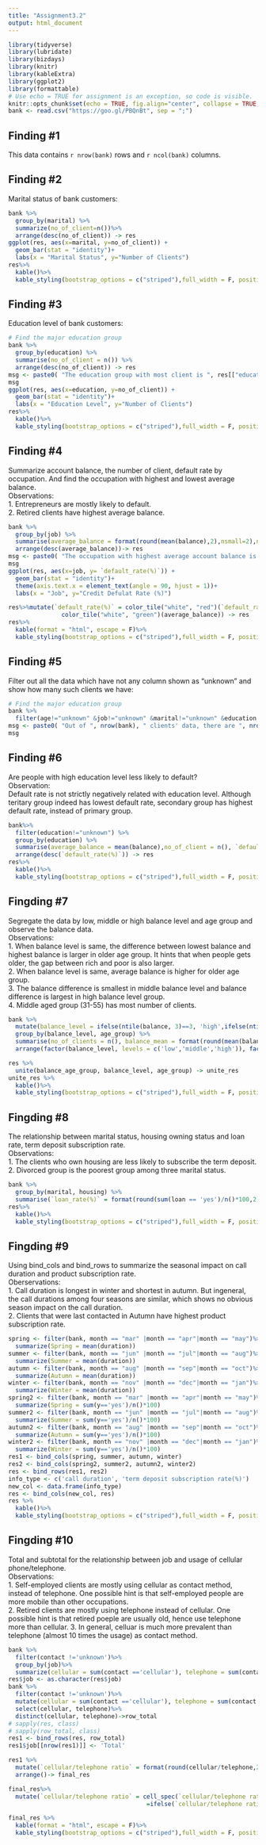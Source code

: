 ```yaml
---
title: "Assignment3.2"
output: html_document
---
```



```r
library(tidyverse)
library(lubridate)
library(bizdays)
library(knitr)
library(kableExtra)
library(ggplot2)
library(formattable)
# Use echo = TRUE for assignment is an exception, so code is visible. 
knitr::opts_chunk$set(echo = TRUE, fig.align="center", collapse = TRUE, cache = TRUE) 
bank <- read.csv("https://goo.gl/PBQnBt", sep = ";")
```

## Finding #1

This data contains `r nrow(bank)` rows and `r ncol(bank)` columns.

## Finding #2

Marital status of bank customers:
```r
bank %>%  
  group_by(marital) %>% 
  summarize(no_of_client=n())%>%
  arrange(desc(no_of_client)) -> res
ggplot(res, aes(x=marital, y=no_of_client)) +
  geom_bar(stat = "identity")+
  labs(x = "Marital Status", y="Number of Clients")
res%>%
  kable()%>%
  kable_styling(bootstrap_options = c("striped"),full_width = F, position = "center")

```

## Finding #3
Education level of bank customers:
```r
# Find the major education group 
bank %>%
  group_by(education) %>% 
  summarise(no_of_client = n()) %>% 
  arrange(desc(no_of_client)) -> res
msg <- paste0( "The education group with most client is ", res[["education"]][1], ", with ", res[["no_of_client"]][1], " clients." )
msg
ggplot(res, aes(x=education, y=no_of_client)) +
  geom_bar(stat = "identity")+
  labs(x = "Education Level", y="Number of Clients")
res%>%
  kable()%>%
  kable_styling(bootstrap_options = c("striped"),full_width = F, position = "center")

```

## Finding #4
Summarize account balance, the number of client, default rate by occupation. And find the occupation with highest and lowest average balance.  
Observations:  
1. Entrepreneurs are mostly likely to default.  
2. Retired clients have highest average balance.
```r
bank %>%
  group_by(job) %>% 
  summarise(average_balance = format(round(mean(balance),2),nsmall=2),no_of_client = n(),  `default_rate(%)` = format(round(sum(default=='yes')/n()*100,2),nsmall=2)) %>% 
  arrange(desc(average_balance))-> res
msg <- paste0( "The occupation with highest average account balance is ", res[["job"]][1], ", with ", res[["average_balance"]][1], " Euros. ","The occupation with least average balance is ", res[["job"]][length(res[["job"]])], ", with ", res[["average_balance"]][length(res[["job"]])], " Euros. ")
msg
ggplot(res, aes(x=job, y= `default_rate(%)`)) +
  geom_bar(stat = "identity")+
  theme(axis.text.x = element_text(angle = 90, hjust = 1))+
  labs(x = "Job", y="Credit Defulat Rate (%)")

res%>%mutate(`default_rate(%)` = color_tile("white", "red")(`default_rate(%)`), average_balance =
               color_tile("white", "green")(average_balance)) -> res
res%>%
  kable(format = "html", escape = F)%>%
  kable_styling(bootstrap_options = c("striped"),full_width = F, position = "center")

```

## Finding #5
Filter out all the data which have not any column shown as "unknown" and show how many such clients we have:
```r
# Find the major education group 
bank %>%
  filter(age!="unknown" &job!="unknown" &marital!="unknown" &education!="unknown" &default!="unknown" &balance!="unknown" &housing!="unknown" &loan!="unknown" &contact!="unknown" &day!="unknown" &month!="unknown" &duration!="unknown" &campaign!="unknown" &pdays!="unknown" &previous!="unknown" &poutcome!="unknown" &y!="unknown" ) -> res
msg <- paste0( "Out of ", nrow(bank), " clients' data, there are ", nrow(res), " clients with all fields data known." )
msg
```

## Finding #6
Are people with high education level less likely to default?  
Observation:  
Default rate is not strictly negatively related with education level. Although teritary group indeed has lowest default rate, secondary group has highest default rate, instead of primary group.
```r
bank%>% 
  filter(education!="unknown") %>%
  group_by(education) %>% 
  summarise(average_balance = mean(balance),no_of_client = n(), `default_rate(%)` = sum(default=='yes')/n()*100) %>% 
  arrange(desc(`default_rate(%)`)) -> res
res%>%
  kable()%>%
  kable_styling(bootstrap_options = c("striped"),full_width = F, position = "left")
```

## Fingding #7
Segregate the data by low, middle or high balance level and age group and observe the balance data.  
Observations:  
1. When balance level is same, the difference between lowest balance and highest balance is larger in older age group. It hints that when people gets older, the gap between rich and poor is also larger.  
2. When balance level is same, average balance is higher for older age group.  
3. The balance difference is smallest in middle balance level and balance difference is largest in high balance level group.  
4. Middle aged group (31-55) has most number of clients.  
```r

bank %>%
  mutate(balance_level = ifelse(ntile(balance, 3)==3, 'high',ifelse(ntile(balance, 3)==2,'middle','low')), age_group = ifelse(age<30, 'young',ifelse(age<=55,'middle aged','old'))) %>%
  group_by(balance_level, age_group) %>%
  summarise(no_of_clients = n(), balance_mean = format(round(mean(balance),2), nsmall = 2), balance_difference = max(balance) - min(balance), lowest_balance = min(balance), highest_balance = max(balance)) %>%
  arrange(factor(balance_level, levels = c('low','middle','high')), factor(age_group, levels = c('young', 'middle aged','old'))) -> res

res %>%
  unite(balance_age_group, balance_level, age_group) -> unite_res
unite_res %>%
  kable()%>%
  kable_styling(bootstrap_options = c("striped"),full_width = F, position = "left")

```

## Fingding #8
The relationship between marital status, housing owning status and loan rate, term deposit subscription rate.  
Observations:  
1. The clients who own housing are less likely to subscribe the term deposit.   
2. Divorced group is the poorest group among three marital status.   
```r
bank %>%
  group_by(marital, housing) %>%
  summarise(`loan_rate(%)` = format(round(sum(loan == 'yes')/n()*100,2), nsmall = 2), `deposit_subscription_rate(%)` = format(round(sum(y == 'yes')/n()*100,2), nsmall = 2), ave_balance = mean(balance)) -> res
res%>%
  kable()%>%
  kable_styling(bootstrap_options = c("striped"),full_width = F, position = "left")
```

## Fingding #9
Using bind_cols and bind_rows to summarize the seasonal impact on call duration and product subscription rate.  
Oberservations:  
1. Call duration is longest in winter and shortest in autumn. But ingeneral, the call durations among four seasons are similar, which shows no obvious season impact on the call duration.  
2. Clients that were last contacted in Autumn have highest product subscription rate.
```r
spring <- filter(bank, month == "mar" |month == "apr"|month == "may")%>%
  summarize(Spring = mean(duration))
summer <- filter(bank, month == "jun" |month == "jul"|month == "aug")%>%
  summarize(Summer = mean(duration))
autumn <- filter(bank, month == "aug" |month == "sep"|month == "oct")%>%
  summarize(Autumn = mean(duration))
winter <- filter(bank, month == "nov" |month == "dec"|month == "jan")%>%
  summarize(Winter = mean(duration))
spring2 <- filter(bank, month == "mar" |month == "apr"|month == "may")%>%
  summarize(Spring = sum(y=='yes')/n()*100)
summer2 <- filter(bank, month == "jun" |month == "jul"|month == "aug")%>%
  summarize(Summer = sum(y=='yes')/n()*100)
autumn2 <- filter(bank, month == "aug" |month == "sep"|month == "oct")%>%
  summarize(Autumn = sum(y=='yes')/n()*100)
winter2 <- filter(bank, month == "nov" |month == "dec"|month == "jan")%>%
  summarize(Winter = sum(y=='yes')/n()*100)
res1 <- bind_cols(spring, summer, autumn, winter)
res2 <- bind_cols(spring2, summer2, autumn2, winter2)
res <- bind_rows(res1, res2)
info_type <- c('call duration', 'term deposit subscription rate(%)')
new_col <- data.frame(info_type)
res <- bind_cols(new_col, res)
res %>%
  kable()%>%
  kable_styling(bootstrap_options = c("striped"),full_width = F, position = "left")

```

## Fingding #10
Total and subtotal for the relationship between job and usage of cellular phone/telephone.  
Observations:  
1. Self-employed clients are mostly using cellular as contact method, instead of telephone. One possible hint is that self-employed people are more mobile than other occupations.  
2. Retired clients are mostly using telephone instead of cellular. One possible hint is that retired poeple are usually old, hence use telephone more than cellular.
3. In general, celluar is much more prevalent than telephone (almost 10 times the usage) as contact method. 
```r
bank %>%
  filter(contact !='unknown')%>%
  group_by(job)%>%
  summarize(cellular = sum(contact =='cellular'), telephone = sum(contact == 'telephone'))-> res
res$job <- as.character(res$job)
bank %>%
  filter(contact !='unknown')%>%
  mutate(cellular = sum(contact =='cellular'), telephone = sum(contact == 'telephone'))%>%
  select(cellular, telephone)%>%
  distinct(cellular, telephone)->row_total
# sapply(res, class)
# sapply(row_total, class)
res1 <- bind_rows(res, row_total)
res1$job[[nrow(res1)]] <- 'Total'

res1 %>%
  mutate(`cellular/telephone ratio` = format(round(cellular/telephone,2),nsmall = 2), Total = cellular + telephone )%>%
  arrange()-> final_res

final_res%>%
  mutate(`cellular/telephone ratio` = cell_spec(`cellular/telephone ratio`, "html", color
                                       =ifelse(`cellular/telephone ratio`==max(`cellular/telephone ratio`), "green", ifelse(`cellular/telephone ratio`==min(`cellular/telephone ratio`), "red", "black")))) -> final_res

final_res %>%
  kable(format = "html", escape = F)%>%
  kable_styling(bootstrap_options = c("striped"),full_width = F, position = "left")
```